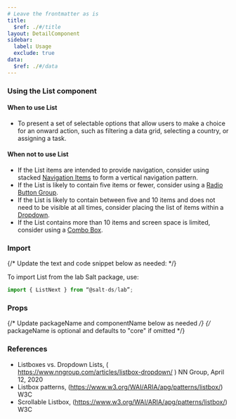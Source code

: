 ```yaml
---
# Leave the frontmatter as is
title:
  $ref: ./#/title
layout: DetailComponent
sidebar:
  label: Usage
  exclude: true
data:
  $ref: ./#/data
---
```


### Using the List component

#### When to use List

- To present a set of selectable options that allow users to make a choice for an onward action, such as filtering a data grid, selecting a country, or assigning a task.

#### When not to use List

- If the List items are intended to provide navigation, consider using stacked [Navigation Items](../navigation-item) to form a vertical navigation pattern.
- If the List is likely to contain five items or fewer, consider using a [Radio Button Group](../radio-button).
- If the List is likely to contain between five and 10 items and does not need to be visible at all times, consider placing the list of items within a [Dropdown](../dropdown).
- If the List contains more than 10 items and screen space is limited, consider using a [Combo Box](../combo-box).

### Import

{/* Update the text and code snippet below as needed: */}

To import List from the lab Salt package, use:

```js
import { ListNext } from “@salt-ds/lab”;
```

### Props

{/* Update packageName and componentName below as needed */}
{/* packageName is optional and defaults to "core" if omitted */}

<PropsTable packageName="lab" componentName="ListNext" />

### References

- Listboxes vs. Dropdown Lists, ( https://www.nngroup.com/articles/listbox-dropdown/ ) NN Group, April 12, 2020
- Listbox patterns, (https://www.w3.org/WAI/ARIA/apg/patterns/listbox/) W3C
- Scrollable Listbox, (https://www.w3.org/WAI/ARIA/apg/patterns/listbox/) W3C
